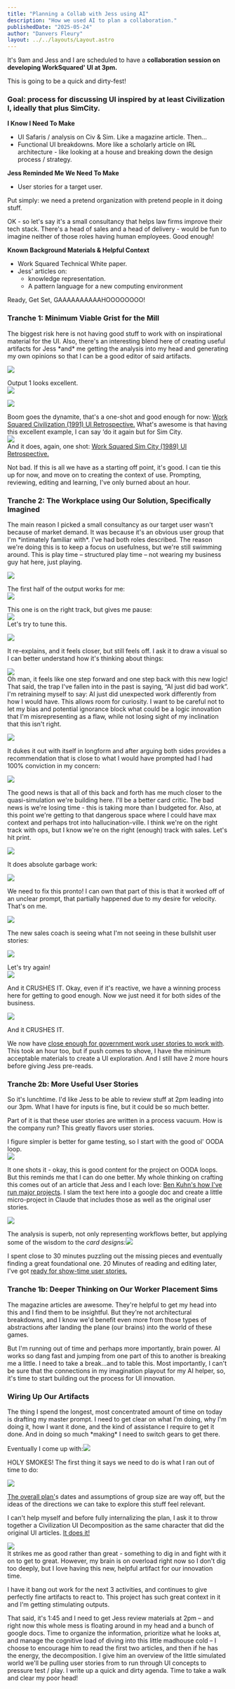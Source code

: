 ```yaml
---
title: "Planning a Collab with Jess using AI"
description: "How we used AI to plan a collaboration."
publishedDate: "2025-05-24"
author: "Danvers Fleury"
layout: ../../layouts/Layout.astro
---
```



<ArticleHeader
  title={frontmatter.title}
  author={frontmatter.author}
  publishedDate={frontmatter.publishedDate}
/>

<article class="prose">

It's 9am and Jess and I are scheduled to have a **collaboration session on developing WorkSquared' UI at 3pm.**

This is going to be a quick and dirty-fest!

### Goal: process for discussing UI inspired by at least Civilization I, ideally that plus SimCity.

**I Know I Need To Make**

- UI Safaris / analysis on Civ & Sim. Like a magazine article. Then…
- Functional UI breakdowns. More like a scholarly article on IRL architecture \- like looking at a house and breaking down the design process / strategy.

**Jess Reminded Me We Need To Make**

- User stories for a target user.

Put simply: we need a pretend organization with pretend people in it doing stuff.

OK \- so let's say it's a small consultancy that helps law firms improve their tech stack. There's a head of sales and a head of delivery \- would be fun to imagine neither of those roles having human employees. Good enough\!

**Known Background Materials & Helpful Context**

- Work Squared Technical White paper.
- Jess' articles on:
  - knowledge representation.
  - A pattern language for a new computing environment

Ready, Get Set, GAAAAAAAAAAHOOOOOOOO\!

### Tranche 1: Minimum Viable Grist for the Mill

The biggest risk here is not having good stuff to work with on inspirational material for the UI. Also, there's an interesting blend here of creating useful artifacts for Jess \*and\* me getting the analysis into my head and generating my own opinions so that I can be a good editor of said artifacts.

![](/images/articles/planning-collab/image1.png)

Output 1 looks excellent.  
![](/images/articles/planning-collab/image2.png)

![](/images/articles/planning-collab/image3.png)

Boom goes the dynamite, that's a one-shot and good enough for now: [Work Squared Civilization (1991) UI Retrospective.](https://docs.google.com/document/d/1mXmUkhxJlTyKoyBCs3MazorgoUd4UJvGty79idyEiAY/edit?tab=t.0) What's awesome is that having this excellent example, I can say ‘do it again but for Sim City.  
![](/images/articles/planning-collab/image4.png)  
And it does, again, one shot: [Work Squared Sim City (1989) UI Retrospective.](https://docs.google.com/document/d/1DS13bMw81Q2eQlFBPCG2hQ9cXQfaiXVvd7GkPROHoTQ/edit?tab=t.0#heading=h.8u6mqr69aesk)

Not bad. If this is all we have as a starting off point, it's good. I can tie this up for now, and move on to creating the context of use. Prompting, reviewing, editing and learning, I've only burned about an hour.

### Tranche 2: The Workplace using Our Solution, Specifically Imagined

The main reason I picked a small consultancy as our target user wasn't because of market demand. It was because it's an obvious user group that I'm \*intimately familiar with\*. I've had both roles described. The reason we're doing this is to keep a focus on usefulness, but we're still swimming around. This is play time – structured play time – not wearing my business guy hat here, just playing.

![](/images/articles/planning-collab/image5.png)

The first half of the output works for me:  
![](/images/articles/planning-collab/image6.png)

This one is on the right track, but gives me pause:  
![](/images/articles/planning-collab/image7.png)  
Let's try to tune this.

![](/images/articles/planning-collab/image8.png)

It re-explains, and it feels closer, but still feels off. I ask it to draw a visual so I can better understand how it's thinking about things:

![](/images/articles/planning-collab/image9.png)  
Oh man, it feels like one step forward and one step back with this new logic\! That said, the trap I've fallen into in the past is saying, “AI just did bad work”. I'm retraining myself to say: AI just did unexpected work differently from how I would have. This allows room for curiosity. I want to be careful not to let my bias and potential ignorance block what could be a logic innovation that I'm misrepresenting as a flaw, while not losing sight of my inclination that this isn't right.

![](/images/articles/planning-collab/image10.png)

It dukes it out with itself in longform and after arguing both sides provides a recommendation that is close to what I would have prompted had I had 100% conviction in my concern:

![](/images/articles/planning-collab/image11.png)

The good news is that all of this back and forth has me much closer to the quasi-simulation we're building here. I'll be a better card critic. The bad news is we're losing time \- this is taking more than I budgeted for. Also, at this point we're getting to that dangerous space where I could have max context and perhaps trot into hallucination-ville. I think we're on the right track with ops, but I know we're on the right (enough) track with sales. Let's hit print.

![](/images/articles/planning-collab/image12.png)

It does absolute garbage work:

![](/images/articles/planning-collab/image13.png)

We need to fix this pronto\! I can own that part of this is that it worked off of an unclear prompt, that partially happened due to my desire for velocity. That's on me.

![](/images/articles/planning-collab/image14.png)

The new sales coach is seeing what I'm not seeing in these bullshit user stories:

![](/images/articles/planning-collab/image15.png)

Let's try again\!  
![](/images/articles/planning-collab/image16.png)

And it CRUSHES IT. Okay, even if it's reactive, we have a winning process here for getting to good enough. Now we just need it for both sides of the business.

![](/images/articles/planning-collab/image17.png)

And it CRUSHES IT.

We now have [close enough for government work user stories to work with](https://docs.google.com/document/d/1NTJnrjFXzc620PMPAoRGL5GaatRt2Q9wWzPkbxAlQPw/edit?tab=t.0#heading=h.b49nrppdskkc). This took an hour too, but if push comes to shove, I have the minimum acceptable materials to create a UI exploration. And I still have 2 more hours before giving Jess pre-reads.

### Tranche 2b: More Useful User Stories

So it's lunchtime. I'd like Jess to be able to review stuff at 2pm leading into our 3pm. What I have for inputs is fine, but it could be so much better.

Part of it is that these user stories are written in a process vacuum. How is the company run? This greatly flavors user stories.

I figure simpler is better for game testing, so I start with the good ol' OODA loop.  
![](/images/articles/planning-collab/image18.png)

It one shots it \- okay, this is good content for the project on OODA loops. But this reminds me that I can do one better. My whole thinking on crafting this comes out of an article that Jess and I each love: [Ben Kuhn's how I've run major projects](https://www.benkuhn.net/pjm/). I slam the text here into a google doc and create a little micro-project in Claude that includes those as well as the original user stories.

![](/images/articles/planning-collab/image19.png)

The analysis is superb, not only representing workflows better, but applying some of the wisdom to the _card designs:_![](/images/articles/planning-collab/image20.png)

I spent close to 30 minutes puzzling out the missing pieces and eventually finding a great foundational one. 20 Minutes of reading and editing later, I've got [ready for show-time user stories.](https://docs.google.com/document/d/1YeP83jW3BstW2FyNRXtAKIMBxfBG4OIuR8NH0o0fTu8/edit?tab=t.0#heading=h.o1etjmmw1w0m)

### Tranche 1b: Deeper Thinking on Our Worker Placement Sims

The magazine articles are awesome. They're helpful to get my head into this and I find them to be insightful. But they're not architectural breakdowns, and I know we'd benefit even more from those types of abstractions after landing the plane (our brains) into the world of these games.

But I'm running out of time and perhaps more importantly, brain power. AI works so dang fast and jumping from one part of this to another is breaking me a little. I need to take a break…and to table this. Most importantly, I can't be sure that the connections in my imagination playout for my AI helper, so, it's time to start building out the process for UI innovation.

### Wiring Up Our Artifacts

The thing I spend the longest, most concentrated amount of time on today is drafting my master prompt. I need to get clear on what I'm doing, why I'm doing it, how I want it done, and the kind of assistance I require to get it done. And in doing so much \*making\* I need to switch gears to get there.

Eventually I come up with:![](/images/articles/planning-collab/image21.png)

HOLY SMOKES\! The first thing it says we need to do is what I ran out of time to do:

![](/images/articles/planning-collab/image22.png)

[The overall plan'](https://docs.google.com/document/d/1w3mTpe1aS_HjeFSBVWJUBjv1z2_QNr6UHdqOGmWtW6U/edit?tab=t.0)s dates and assumptions of group size are way off, but the ideas of the directions we can take to explore this stuff feel relevant.

I can't help myself and before fully internalizing the plan, I ask it to throw together a Civilization UI Decomposition as the same character that did the original UI articles. [It does it\!](https://docs.google.com/document/d/1lQcJ8hbn7Q7xI-OdE48V1yV8VJwWrT8rtYz-MKZshcw/edit?tab=t.0)

![](/images/articles/planning-collab/image23.png)  
It strikes me as good rather than great \- something to dig in and fight with it on to get to great. However, my brain is on overload right now so I don't dig too deeply, but I love having this new, helpful artifact for our innovation time.

I have it bang out work for the next 3 activities, and continues to give perfectly fine artifacts to react to. This project has such great context in it and I'm getting stimulating outputs.

That said, it's 1:45 and I need to get Jess review materials at 2pm – and right now this whole mess is floating around in my head and a bunch of google docs. Time to organize the information, prioritize what he looks at, and manage the cognitive load of diving into this little madhouse cold – I choose to encourage him to read the first two articles, and then if he has the energy, the decomposition. I give him an overview of the little simulated world we'll be pulling user stories from to run through UI concepts to pressure test / play. I write up a quick and dirty agenda. Time to take a walk and clear my poor head\!

</article>
